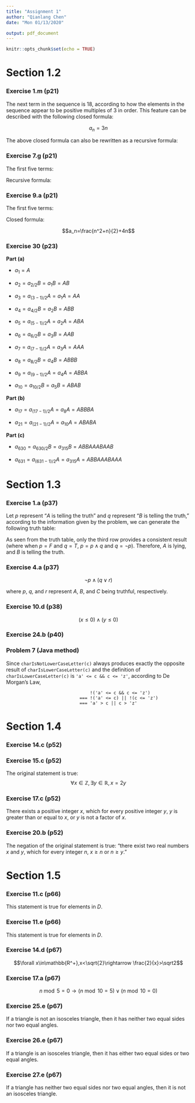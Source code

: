 ```yaml
---
title: "Assignment 1"
author: "Qianlang Chen"
date: "Mon 01/13/2020"

output: pdf_document
---
```


```r
knitr::opts_chunk$set(echo = TRUE)
```

# Section 1.2

### Exercise 1.m (p21)

The next term in the sequence is 18, according to how the elements in the sequence appear to be positive multiples of 3 in order. This feature can be described with the following closed formula:

$$a_n=3n$$

The above closed formula can also be rewritten as a recursive formula:

\begin{align*}
a_1&=3\\
a_n&=a_{n-1}+3
\end{align*}

### Exercise 7.g (p21)

The first five terms:

\begin{align*}
a_1&=2^{2\times 1-1}-1=1\\
a_2&=2^{2\times 2-1}-1=7\\
a_3&=2^{2\times 3-1}-1=31\\
a_4&=2^{2\times 4-1}-1=127\\
a_5&=2^{2\times 5-1}-1=511
\end{align*}

Recursive formula:

\begin{align*}
a_1&=1\\
a_n&=4\times a_{n-1}+3
\end{align*}

\pagebreak <!-- temporary -->
### Exercise 9.a (p21)

The first five terms:

\begin{align*}
a_1&=5\\
a_2&=a_{2-1}+(2+4)=11\\
a_3&=a_{3-1}+(3+4)=18\\
a_4&=a_{4-1}+(4+4)=26\\
a_5&=a_{5-1}+(5+4)=35
\end{align*}

Closed formula:

$$a_n=\frac{n^2+n}{2}+4n$$

### Exercise 30 (p23)

**Part (a)**

* $a_1=A$

* $a_2=a_{2/2}B=a_1B=AB$

* $a_3=a_{(3-1)/2}A=a_1A=AA$

* $a_4=a_{4/2}B=a_2B=ABB$

* $a_5=a_{(5-1)/2}A=a_2A=ABA$

* $a_6=a_{6/2}B=a_3B=AAB$

* $a_7=a_{(7-1)/2}A=a_3A=AAA$

* $a_8=a_{8/2}B=a_4B=ABBB$

* $a_9=a_{(9-1)/2}A=a_4A=ABBA$

* $a_{10}=a_{10/2}B=a_5B=ABAB$

**Part (b)**

* $a_{17}=a_{(17-1)/2}A=a_8A=ABBBA$

* $a_{21}=a_{(21-1)/2}A=a_{10}A=ABABA$

**Part (c)**

* $a_{630}=a_{630/2}B=a_{315}B=ABBAAABAAB$

* $a_{631}=a_{(631-1)/2}A=a_{315}A=ABBAAABAAA$

\pagebreak
# Section 1.3

### Exercise 1.a (p37)

Let $p$ represent "$A$ is telling the truth" and $q$ represent "$B$ is telling the truth," according to the information given by the problem, we can generate the following truth table:

\begin{displaymath}
\begin{array}{|c c|c c|}
p&q&p\land q&\lnot p\\
\hline
T&T&T&F\\
T&F&F&F\\
F&T&F&T\\
F&F&F&T\\
\end{array}
\end{displaymath}

As seen from the truth table, only the third row provides a consistent result (where when $p=F$ and $q=T$, $p=p\land q$ and $q=\lnot p$). Therefore, $A$ is lying, and $B$ is telling the truth.

### Exercise 4.a (p37)

$$\lnot p\land(q\lor r)$$

where $p$, $q$, and $r$ represent $A$, $B$, and $C$ being truthful, respectively.

### Exercise 10.d (p38)

$$(x\leq0)\land(y\leq0)$$

### Exercise 24.b (p40)

\begin{align*}
(p\lor t)\land(p\lor c)&\equiv t\land(p\lor c)&\text{Universal bound}\\
&\equiv t\land p&\text{Identity}\\
&\equiv p\land t&\text{Commutative}\\
&\equiv p&\text{Identity}
\end{align*}

### Problem 7 (Java method)

Since `charIsNotLowerCaseLetter(c)` always produces exactly the opposite result of `charIsLowerCaseLetter(c)` and the definition of `charIsLowerCaseLetter(c)` is `'a' <= c && c <= 'z'`, according to De Morgan's Law,

```
                                !('a' <= c && c <= 'z')
                            === !('a' <= c) || !(c <= 'z')
                            === 'a' > c || c > 'z'
```

\pagebreak
# Section 1.4

### Exercise 14.c (p52)

\begin{align*}
\lnot(\forall x\in\mathbb{Z},\exists y\in\mathbb{R},x=2y)&\equiv\exists x\in\mathbb{Z},\lnot(\exists y\in\mathbb{R},x=2y)\\
&\equiv\exists x\in\mathbb{Z},\forall y\in\mathbb{R},\lnot(x=2y)\\
&\equiv\exists x\in\mathbb{Z},\forall y\in\mathbb{R},x\neq 2y
\end{align*}

### Exercise 15.c (p52)

The original statement is true:
$$\forall x\in\mathbb{Z},\exists y\in\mathbb{R},x=2y$$

### Exercise 17.c (p52)

There exists a positive integer $x$, which for every positive integer $y$, $y$ is greater than or equal to $x$, or $y$ is not a factor of $x$.

### Exercise 20.b (p52)

The negation of the original statement is true: "there exist two real numbers $x$ and $y$, which for every integer $n$, $x\geq n$ or $n\geq y$."

\pagebreak
# Section 1.5

### Exercise 11.c (p66)

This statement is true for elements in $D$.

### Exercise 11.e (p66)

This statement is true for elements in $D$.

### Exercise 14.d (p67)

$$\forall x\in\mathbb{R^+},x<\sqrt{2}\rightarrow \frac{2}{x}>\sqrt2$$

### Exercise 17.a (p67)

$$n\bmod{5}=0\rightarrow(n\bmod{10}=5)\lor(n\bmod{10}=0)$$

### Exercise 25.e (p67)

If a triangle is not an isosceles triangle, then it has neither two equal sides nor two equal angles.

### Exercise 26.e (p67)

If a triangle is an isosceles triangle, then it has either two equal sides or two equal angles.

### Exercise 27.e (p67)

If a triangle has neither two equal sides nor two equal angles, then it is not an isosceles triangle.

